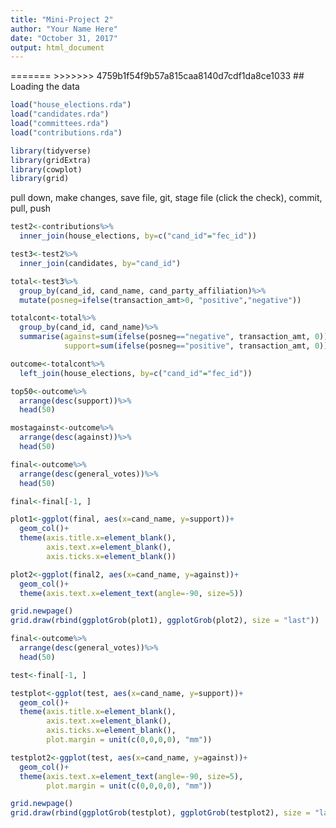 ```yaml
---
title: "Mini-Project 2"
author: "Your Name Here"
date: "October 31, 2017"
output: html_document
---
```

=======
>>>>>>> 4759b1f54f9b57a815caa8140d7cdf1da8ce1033
## Loading the data

```r
load("house_elections.rda")
load("candidates.rda")
load("committees.rda")
load("contributions.rda")
```

```r
library(tidyverse)
library(gridExtra)
library(cowplot)
library(grid)
```
pull down, make changes, save file, git, stage file (click the check), commit, pull, push 

```r
test2<-contributions%>%
  inner_join(house_elections, by=c("cand_id"="fec_id"))

test3<-test2%>%
  inner_join(candidates, by="cand_id")
```

```r
total<-test3%>%
  group_by(cand_id, cand_name, cand_party_affiliation)%>%
  mutate(posneg=ifelse(transaction_amt>0, "positive","negative"))
```

```r
totalcont<-total%>%
  group_by(cand_id, cand_name)%>%
  summarise(against=sum(ifelse(posneg=="negative", transaction_amt, 0)),
            support=sum(ifelse(posneg=="positive", transaction_amt, 0)))
```

```r
outcome<-totalcont%>%
  left_join(house_elections, by=c("cand_id"="fec_id"))

top50<-outcome%>%
  arrange(desc(support))%>%
  head(50)

mostagainst<-outcome%>%
  arrange(desc(against))%>%
  head(50)
```

```r
final<-outcome%>%
  arrange(desc(general_votes))%>%
  head(50)

final<-final[-1, ]

plot1<-ggplot(final, aes(x=cand_name, y=support))+
  geom_col()+
  theme(axis.title.x=element_blank(),
        axis.text.x=element_blank(),
        axis.ticks.x=element_blank())

plot2<-ggplot(final2, aes(x=cand_name, y=against))+
  geom_col()+
  theme(axis.text.x=element_text(angle=-90, size=5))

grid.newpage()
grid.draw(rbind(ggplotGrob(plot1), ggplotGrob(plot2), size = "last"))
```

```r
final<-outcome%>%
  arrange(desc(general_votes))%>%
  head(50)

test<-final[-1, ]

testplot<-ggplot(test, aes(x=cand_name, y=support))+
  geom_col()+
  theme(axis.title.x=element_blank(),
        axis.text.x=element_blank(),
        axis.ticks.x=element_blank(),
        plot.margin = unit(c(0,0,0,0), "mm"))

testplot2<-ggplot(test, aes(x=cand_name, y=against))+
  geom_col()+
  theme(axis.text.x=element_text(angle=-90, size=5),
        plot.margin = unit(c(0,0,0,0), "mm"))

grid.newpage()
grid.draw(rbind(ggplotGrob(testplot), ggplotGrob(testplot2), size = "last"))
```


